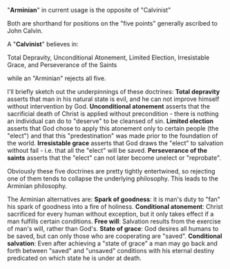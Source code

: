 "'''Arminian'''" in current usage is the opposite of "Calvinist"

Both are shorthand for positions on the "five points" generally ascribed to John Calvin.

A "'''Calvinist'''" believes in:

Total Depravity, Unconditional Atonement, Limited Election, Irresistable Grace, and Perseverance of the Saints

while an "Arminian" rejects all five.

I'll briefly sketch out the underpinnings of these doctrines:
'''Total depravity''' asserts that man in his natural state is evil, and he can not improve himself without intervention by God. 
'''Unconditional atonement''' asserts that the sacrificial death of Christ is applied without precondition - there is nothing an individual can do to "deserve" to be cleansed of sin.
'''Limited election''' asserts that God chose to apply this atonement only to certain people (the "elect") and that this "predestination" was made prior to the foundation of the world.
'''Irresistable grace''' asserts that God draws the "elect" to salvation without fail - i.e. that all the "elect" will be saved.
'''Perseverance of the saints''' asserts that the "elect" can not later become unelect or "reprobate".

Obviously these five doctrines are pretty tightly entertwined, so rejecting one of them tends to collapse the underlying philosophy. This leads to the Arminian philosophy.

The Arminian alternatives are:
'''Spark of goodness''': it is man's duty to "fan" his spark of goodness into a fire of holiness.
'''Conditional atonement''': Christ sacrificed for every human without exception, but it only takes effect if a man fulfills certain conditions.
'''Free will''': Salvation results from the exercise of man's will, rather than God's.
'''State of grace''': God desires all humans to be saved, but can only those who are cooperating are "saved".
'''Conditional salvation''': Even after achieving a "state of grace" a man may go back and forth between "saved" and "unsaved" conditions with his eternal destiny predicated on which state he is under at death.